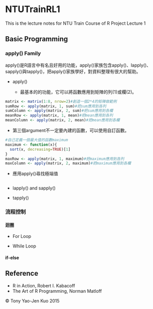 # NTUTrainRL1
This is the lecture notes for NTU Train Course of R Project Lecture 1

## Basic Programming

### apply() Family

apply()是R語言中有名且好用的功能，apply()家族包含apply()、lapply()、sapply()與tapply()，把apply()家族學好，對資料整理有很大的幫助。

* apply()

  * 最基本的的功能，它可以將函數應用到矩陣的列(1)或欄(2)。

```r
matrix <- matrix(1:8, nrow=2)#創造一個2*4的矩陣做範例
sumRow <- apply(matrix, 1, sum)#把sum應用到各列
sumColumn <- apply(matrix, 2, sum)#把sum應用到各欄
meanRow <- apply(matrix, 1, mean)#把mean應用到各列
meanColumn <- apply(matrix, 2, mean)#把mean應用到各欄
```

  * 第三個argument不一定要內建的函數，可以使用自訂函數。

```r
#自己定義一個最大值的函數maximum
maximum <- function(x){
  sort(x, decreasing=TRUE)[1]
}
maxRow <- apply(matrix, 1, maximum)#把maximum應用到各列
maxColumn <- apply(matrix, 2, maximum)#把maximum應用到各欄
```

  * 應用apply()尋找極端值
  
```r
```

* lapply() and sapply()

* tapply()

### 流程控制

#### 迴圈

* For Loop

* While Loop

#### if-else



## Reference
* R in Action, Robert I. Kabacoff
* The Art of R Programming, Norman Matloff

&copy; Tony Yao-Jen Kuo 2015